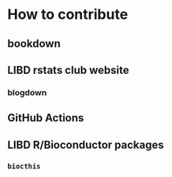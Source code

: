 # How to contribute

## bookdown

## LIBD rstats club website

### blogdown

## GitHub Actions

## LIBD R/Bioconductor packages

### `biocthis`